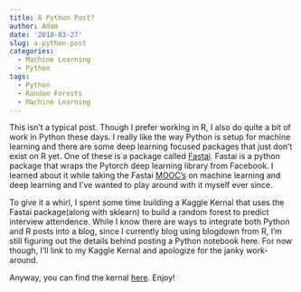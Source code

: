 ```yaml
---
title: A Python Post?
author: Adam
date: '2018-03-27'
slug: a-python-post
categories:
  - Machine Learning
  - Python
tags:
  - Python
  - Random Forests
  - Machine Learning
---
```


This isn't a typical post. Though I prefer working in R, I also do quite a bit of work in Python these days.
I really like the way Python is setup for machine learning and there are some deep learning focused
packages that just don't exist on R yet. One of these is a package called [Fastai](https://github.com/fastai/fastai). Fastai is a python 
package that wraps the Pytorch deep learning library from Facebook. I learned about it while taking
the Fastai [MOOC's](http://course.fast.ai/) on machine learning and deep learning and I've wanted to play around with it myself ever since.

To give it a whirl, I spent some time building a Kaggle Kernal that uses the Fastai package(along with sklearn)
to build a random forest to predict interview attendence. While I know there are ways to integrate both Python
and R posts into a blog, since I currently blog using blogdown from R, I'm still figuring out the details 
behind posting a Python notebook here.  For now though, I'll link to my Kaggle Kernal and apologize for the janky 
work-around. 

Anyway, you can find the kernal [here](https://www.kaggle.com/athoul01/predicting-interview-attendence). Enjoy!
